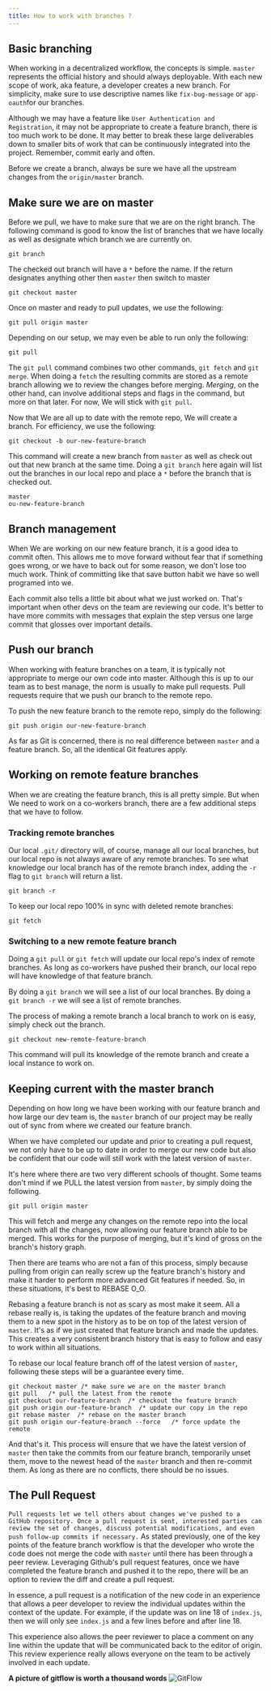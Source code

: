 ```yaml
---
title: How to work with branches ?
---
```


## Basic branching
When working in a decentralized workflow, the concepts is simple. `master` represents the official history and should always deployable. 
With each new scope of work, aka feature, a developer creates a new branch. For simplicity, make sure to use descriptive names like `fix-bug-message` or `app-oauth`for our branches.


Although we may have a feature like `User Authentication and Registration`, it may not be appropriate to create a feature branch, there is too much work to be done. It may better to break these large deliverables down to smaller bits of work that can be continuously integrated into the project. Remember, commit early and often.

Before we create a branch, always be sure we have all the upstream changes from the `origin/master` branch.

## Make sure we are on master

Before we pull, we have to make sure that we are on the right branch.
The following command is good to know the list of branches that we have locally as well as designate which branch we are currently on. 

```shell
git branch
```

The checked out branch will have a `*` before the name. If the return designates anything other then `master` then switch to master

```shell
git checkout master
```

Once on master and ready to pull updates, we use the following:
```shell
git pull origin master
```
Depending on our setup, we may even be able to run only the following:
```shell
git pull
```

The `git pull` command combines two other commands, `git fetch` and `git merge`. When doing a `fetch` the resulting commits are stored as a remote branch allowing we to review the changes before merging. *Merging*, on the other hand, can involve additional steps and flags in the command, but more on that later. For now, We will stick with `git pull`.

Now that We are all up to date with the remote repo, We will create a branch. For efficiency, we use the following:
```shell
git checkout -b our-new-feature-branch
```

This command will create a new branch from `master` as well as check out out that new branch at the same time. Doing a `git branch` here again will list out the branches in our local repo and place a `*` before the branch that is checked out.  

```shell
master
ou-new-feature-branch
```



## Branch management

When We are working on our new feature branch, it is a good idea to commit often. This allows me to move forward without fear that if something goes wrong, or we have to back out for some reason, we don't lose too much work. Think of committing like that save button habit we have so well programed into we. 

Each commit also tells a little bit about what we just worked on. That's important when other devs on the team are reviewing our code. It's better to have more commits with messages that explain the step versus one large commit that glosses over important details. 


## Push our branch

When working with feature branches on a team, it is typically not appropriate to merge our own code into master. Although this is up to our team as to best manage, the norm is usually to make pull requests. Pull requests require that we push our branch to the remote repo.

To push the new feature branch to the remote repo, simply do the following: 
```shell
git push origin our-new-feature-branch
```
As far as Git is concerned, there is no real difference between `master` and a feature branch. So, all the identical Git features apply. 

## Working on remote feature branches

When we are creating the feature branch, this is all pretty simple. But when We need to work on a co-workers branch, there are a few additional steps that we have to follow. 

### Tracking remote branches

Our local `.git/` directory will, of course, manage all our local branches, but our local repo is not always aware of any remote branches. To see what knowledge our local branch has of the remote branch index, adding the `-r` flag to `git branch` will return a list.

```shell
git branch -r
```
To keep our local repo 100% in sync with deleted remote branches:

```shell
git fetch 
```

### Switching to a new remote feature branch

Doing a `git pull` or `git fetch` will update our local repo's index of remote branches. As long as co-workers have pushed their branch, our local repo will have knowledge of that feature branch. 

By doing a `git branch` we will see a list of our local branches. By doing a `git branch -r` we will see a list of remote branches. 

The process of making a remote branch a local branch to work on is easy, simply check out the branch.

```shell
git checkout new-remote-feature-branch
```

This command will pull its knowledge of the remote branch and create a local instance to work on. 

## Keeping current with the master branch

Depending on how long we have been working with our feature branch and how large our dev team is, the `master` branch of our project may be really out of sync from where we created our feature branch. 

When we have completed our update and prior to creating a pull request, we not only have to be up to date in order to merge our new code but also be confident that our code will still work with the latest version of `master`. 

It's here where there are two very different schools of thought. Some teams don't mind if we PULL the latest version from `master`, by simply doing the following. 
```shell
git pull origin master
```
This will fetch and merge any changes on the remote repo into the local branch with all the changes, now allowing our feature branch able to be merged. This works for the purpose of merging, but it's kind of gross on the branch's history graph.

Then there are teams who are not a fan of this process, simply because pulling from origin can really screw up the feature branch's history and make it harder to perform more advanced Git features if needed. So, in these situations, it's best to REBASE O_O.

Rebasing a feature branch is not as scary as most make it seem.  All a rebase really is, is taking the updates of the feature branch and moving them to a new spot in the history as to be on top of the latest version of `master`. It's as if we just created that feature branch and made the updates. This creates a very consistent branch history that is easy to follow and easy to work within all situations. 

To rebase our local feature branch off of the latest version of `master`, following these steps will be a guarantee every time. 

```shell
git checkout master /* make sure we are on the master branch
git pull   /* pull the latest from the remote 
git checkout our-feature-branch  /* checkout the feature branch
git push origin our-feature-branch  /* update our copy in the repo
git rebase master  /* rebase on the master branch
git push origin our-feature-branch --force   /* force update the remote
```

And that's it. This process will ensure that we have the latest version of `master` then take the commits from our feature branch, temporarily unset them, move to the newest head of the `master` branch and then re-commit them. As long as there are no conflicts, there should be no issues. 

## The Pull Request
`
Pull requests let we tell others about changes we've pushed to a GitHub repository. Once a pull request is sent, interested parties can review the set of changes, discuss potential modifications, and even push follow-up commits if necessary.
`
As stated previously, one of the key points of the feature branch workflow is that the developer who wrote the code does not merge the code with `master` until there has been through a peer review. Leveraging Github's pull request features, once we have completed the feature branch and pushed it to the repo, there will be an option to review the diff and create a pull request. 

In essence, a pull request is a notification of the new code in an experience that allows a peer developer to review the individual updates within the context of the update. For example, if the update was on line 18 of `index.js`, then we will only see `index.js` and a few lines before and after line 18. 

This experience also allows the peer reviewer to place a comment on any line within the update that will be communicated back to the editor of origin. This review experience really allows everyone on the team to be actively involved in each update.


**A picture of gitflow is worth a thousand words**
![GitFlow](data/gitflow.png)